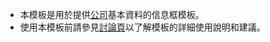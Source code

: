 <noinclude>{{Template_doc_page_viewed_directly}}</noinclude><includeonly></includeonly>
<!-- 請在這條線之下編輯模板的說明文件 -->
{{esoteric}}

* 本模板是用於提供[[公司]]基本資料的信息框模板。
* 使用本模板前請參見[[Template talk:Otc-gretai|討論頁]]以了解模板的詳細使用說明和建議。